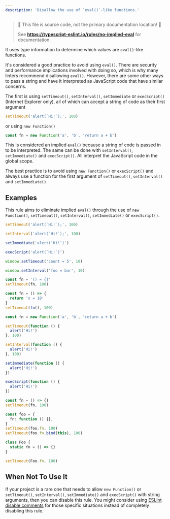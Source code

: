 ```yaml
---
description: 'Disallow the use of `eval()`-like functions.'
---
```



> 🛑 This file is source code, not the primary documentation location! 🛑
>
> See **https://typescript-eslint.io/rules/no-implied-eval** for documentation.

It uses type information to determine which values are `eval()`-like functions.

It's considered a good practice to avoid using `eval()`. There are security and performance implications involved with doing so, which is why many linters recommend disallowing `eval()`. However, there are some other ways to pass a string and have it interpreted as JavaScript code that have similar concerns.

The first is using `setTimeout()`, `setInterval()`, `setImmediate` or `execScript()` (Internet Explorer only), all of which can accept a string of code as their first argument

```ts
setTimeout('alert(`Hi!`);', 100)
```

or using `new Function()`

```ts
const fn = new Function('a', 'b', 'return a + b')
```

This is considered an implied `eval()` because a string of code is
passed in to be interpreted. The same can be done with `setInterval()`, `setImmediate()` and `execScript()`. All interpret the JavaScript code in the global scope.

The best practice is to avoid using `new Function()` or `execScript()` and always use a function for the first argument of `setTimeout()`, `setInterval()` and `setImmediate()`.

## Examples

This rule aims to eliminate implied `eval()` through the use of `new Function()`, `setTimeout()`, `setInterval()`, `setImmediate()` or `execScript()`.

<Tabs>
<TabItem value="❌ Incorrect">

```ts
setTimeout('alert(`Hi!`);', 100)

setInterval('alert(`Hi!`);', 100)

setImmediate('alert(`Hi!`)')

execScript('alert(`Hi!`)')

window.setTimeout('count = 5', 10)

window.setInterval('foo = bar', 10)

const fn = '() = {}'
setTimeout(fn, 100)

const fn = () => {
  return 'x = 10'
}
setTimeout(fn(), 100)

const fn = new Function('a', 'b', 'return a + b')
```

</TabItem>
<TabItem value="✅ Correct">

```ts
setTimeout(function () {
  alert('Hi!')
}, 100)

setInterval(function () {
  alert('Hi!')
}, 100)

setImmediate(function () {
  alert('Hi!')
})

execScript(function () {
  alert('Hi!')
})

const fn = () => {}
setTimeout(fn, 100)

const foo = {
  fn: function () {},
}
setTimeout(foo.fn, 100)
setTimeout(foo.fn.bind(this), 100)

class Foo {
  static fn = () => {}
}

setTimeout(Foo.fn, 100)
```

</TabItem>
</Tabs>

## When Not To Use It

If your project is a rare one that needs to allow `new Function()` or `setTimeout()`, `setInterval()`, `setImmediate()` and `execScript()` with string arguments, then you can disable this rule.
You might consider using [ESLint disable comments](https://eslint.org/docs/latest/use/configure/rules#using-configuration-comments-1) for those specific situations instead of completely disabling this rule.
